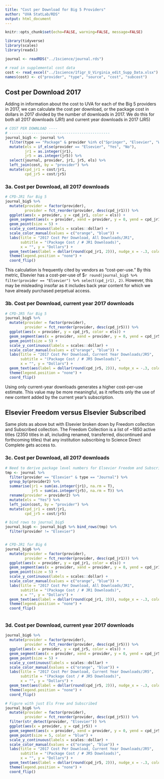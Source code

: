 ```yaml
---
title: "Cost per Download for Big 5 Providers"
author: "UVA StatLab/RDS"
output: html_document
---
```


```r
knitr::opts_chunk$set(echo=FALSE, warning=FALSE, message=FALSE)
```

```r
library(tidyverse)
library(scales)
library(readxl)

journal <- readRDS("../1science/journal.rds")

# read in supplemental cost data
cost <- read_excel("../1science/1figr_U_Virginia_edit_Supp_Data.xlsx")
names(cost) <- c("provider", "type", "source", "cost", "subcost")
```


## Cost per Download 2017

Adding in information about the cost to UVA for each of the Big 5 providers in 2017, we can calculate the cost per download, or the package cost in dollars in 2017 divided by the number of downloads in 2017. We do this for both all 2017 downloads (JR1) and current year downloads in 2017 (JR5)

```r
# COST PER DOWNLOAD ----
# ----------------------------------------------
journal_big5 <- journal %>% 
  filter(type == "Package" & provider %in% c("Springer", "Elsevier", "Wiley", "Sage", "Taylor & Francis")) %>% 
  mutate(els = if_else(provider == "Elsevier", "Yes", "No"),
         jr1 = as.integer(jr1),
         jr5 = as.integer(jr5)) %>% 
  select(journal, provider, jr1, jr5, els) %>% 
  left_join(cost, by = "provider") %>% 
  mutate(cpd_jr1 = cost/jr1,
         cpd_jr5 = cost/jr5)
```

### 3a. Cost per Download, all 2017 downloads

```r
# CPD-JR1 for Big 5
journal_big5 %>% 
  mutate(provider = factor(provider),
         provider = fct_reorder(provider, desc(cpd_jr1))) %>% 
  ggplot(aes(x = provider, y = cpd_jr1, color = els)) + 
  geom_segment(aes(x = provider, xend = provider, y = 0, yend = cpd_jr1), color = "grey", size = 1) +
  geom_point(size = 5) +
  scale_y_continuous(labels = scales::dollar) +
  scale_color_manual(values = c("orange", "blue")) +
  labs(title = "2017 Cost Per Download, All Downloads/JR1",
       subtitle = "(Package Cost / # JR1 Downloads)",
       x = "", y = "Dollars") +
  geom_text(aes(label = dollar(round(cpd_jr1, 2))), nudge_x = -.3, color = "black", size = 3) +
  theme(legend.position = "none") +
  coord_flip() 
```

This calculation is frequently cited by vendors as “cost-per-use.” By this metric, Elsevier has a cost-per-use of $`r round(journal_big5 %>% filter(provider == "Elsevier") %>% select(cpd_jr1), 2)`. However, this may be misleading insofar as it includes back year content for which we have already purchased perpetual access. 

### 3b. Cost per Download, current year 2017 downloads

```r
# CPD-JR5 for Big 5
journal_big5 %>% 
  mutate(provider = factor(provider),
         provider = fct_reorder(provider, desc(cpd_jr5))) %>% 
  ggplot(aes(x = provider, y = cpd_jr5, color = els)) + 
  geom_segment(aes(x = provider, xend = provider, y = 0, yend = cpd_jr5), color = "grey", size = 1) +
  geom_point(size = 5) +
  scale_y_continuous(labels = scales::dollar) +
  scale_color_manual(values = c("orange", "blue")) +
  labs(title = "2017 Cost Per Download, Current Year Downloads/JR5",
       subtitle = "(Package Cost / # JR5 Downloads)",
       x = "", y = "Dollars") +
  geom_text(aes(label = dollar(round(cpd_jr5, 2))), nudge_x = -.3, color = "black", size = 3) +
  theme(legend.position = "none") +
  coord_flip() 
```

Using only current-year downloads generates a higher cost-per-use estimate. This value may be more meaningful, as it reflects only the use of new content added by the current year’s subscription.

## Elsevier Freedom versus Elsevier Subscribed

Same plots as above but with Elsevier broken down by Freedom collection and Subscribed collection. The Freedom Collection is a list of ~1850 active titles (2350 titles in all, including renamed, transferred, discontinued and forthcoming titles) that any institution subscribing to Science Direct Complete gets access to.

### 3c. Cost per Download, all 2017 downloads

```r
# Need to derive package level numbers for Elsevier Freedom and Subscribed
tmp <- journal %>% 
  filter(provider == "Elsevier" & type == "Journal") %>% 
  group_by(provider2) %>% 
  summarise(jr1 = sum(as.integer(jr1), na.rm = T),
            jr5 = sum(as.integer(jr5), na.rm = T)) %>% 
  rename(provider = provider2) %>% 
  mutate(els = "Yes") %>% 
  left_join(cost, by = "provider") %>% 
  mutate(cpd_jr1 = cost/jr1,
         cpd_jr5 = cost/jr5)

# bind rows to journal_big5
journal_big6 <- journal_big5 %>% bind_rows(tmp) %>% 
  filter(provider != "Elsevier")


# CPD-JR1 for Big 6
journal_big6 %>% 
  mutate(provider = factor(provider),
         provider = fct_reorder(provider, desc(cpd_jr1))) %>% 
  ggplot(aes(x = provider, y = cpd_jr1, color = els)) + 
  geom_segment(aes(x = provider, xend = provider, y = 0, yend = cpd_jr1), color = "grey", size = 1) +
  geom_point(size = 5) +
  scale_y_continuous(labels = scales::dollar) +
  scale_color_manual(values = c("orange", "blue")) +
  labs(title = "2017 Cost Per Download, All Downloads/JR1",
       subtitle = "(Package Cost / # JR1 Downloads)",
       x = "", y = "Dollars") +
  geom_text(aes(label = dollar(round(cpd_jr1, 2))), nudge_x = -.3, color = "black", size = 3) +
  theme(legend.position = "none") +
  coord_flip() 



```



### 3d. Cost per Download, current year 2017 downloads

```r
journal_big6 %>% 
  mutate(provider = factor(provider),
         provider = fct_reorder(provider, desc(cpd_jr5))) %>% 
  ggplot(aes(x = provider, y = cpd_jr5, color = els)) + 
  geom_segment(aes(x = provider, xend = provider, y = 0, yend = cpd_jr5), color = "grey", size = 1) +
  geom_point(size = 5) +
  scale_y_continuous(labels = scales::dollar) +
  scale_color_manual(values = c("orange", "blue")) +
  labs(title = "2017 Cost Per Download, Current Year Downloads/JR5",
       subtitle = "(Package Cost / # JR5 Downloads)",
       x = "", y = "Dollars") +
  geom_text(aes(label = dollar(round(cpd_jr5, 2))), nudge_x = -.3, color = "black", size = 3) +
  theme(legend.position = "none") +
  coord_flip() 

# Figure with just Els Free and Subscribed
journal_big6 %>% 
  mutate(provider = factor(provider),
         provider = fct_reorder(provider, desc(cpd_jr5))) %>% 
  filter(str_detect(provider, "Elsevier")) %>% 
  ggplot(aes(x = provider, y = cpd_jr5)) + 
  geom_segment(aes(x = provider, xend = provider, y = 0, yend = cpd_jr5), color = "grey", size = 1) +
  geom_point(size = 5, color = "blue") +
  scale_y_continuous(labels = scales::dollar) +
  scale_color_manual(values = c("orange", "blue")) +
  labs(title = "2017 Cost Per Download, Current Year Downloads/JR5",
       subtitle = "(Package Cost / # JR5 Downloads)",
       x = "", y = "Dollars") +
  geom_text(aes(label = dollar(round(cpd_jr5, 2))), nudge_x = -.3, color = "black", size = 3) +
  theme(legend.position = "none") +
  coord_flip() 
```

